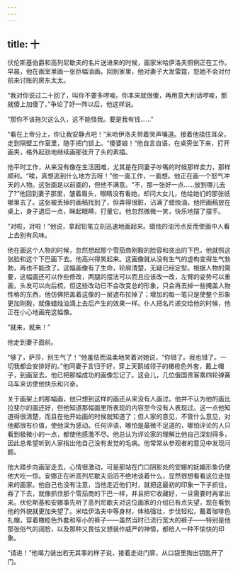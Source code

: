 ```yaml
---
---
---
```

title: 十
---




伏伦斯基伯爵和高列尼歇夫的名片送进来的时候，画家米哈伊洛夫照例正在工作。早晨，他在画室里画一张巨幅油画。回到家里，他对妻子大发雷霆，怨她不会对付前来讨账的房东太太。

“我对你说过二十回了，叫你不要多啰唆。你本来就很傻，再用意大利话啰唆，那就傻上加傻了。”争论了好一阵以后，他这样说。

“那你不该拖欠这么久，这不能怪我。要是我有钱……”

“看在上帝分上，你让我安静点吧！”米哈伊洛夫带着哭声嚷道。接着他捂住耳朵，走到隔壁工作室里，随手把门锁上。“傻婆娘！”他自言自语，在桌旁坐下来，打开画夹，格外起劲地继续画那张开了头的素描。

他平时工作，从来没有像在生活困难，尤其是在同妻子吵嘴的时候那样卖力，那样顺利。“唉，真想逃到什么地方去呀！”他一面工作，一面想。他正在画一个怒气冲天的人物。这张画是以前画的，但他不满意。“不，那一张好一点……放到哪儿去了?”他回到妻子那里，皱着眉头，眼睛没有看她，却问大女儿，他给她们的那张纸哪里去了。这张被丢掉的画稿找到了，但弄得很脏，沾满了蜡烛油。他把画稿放在桌上，身子退后一点，眯起眼睛，打量它。他忽然微微一笑，快乐地摆了摆手。

“对啦，对啦！”他说，拿起铅笔立刻迅速地画起来。蜡烛的油污点反而使画中人看上去别有风味。

他在画这个人物的时候，忽然想起那个雪茄商刚毅的脸容和突出的下巴，他就照这张脸和这个下巴画下去。他高兴得笑起来。这画像就从没有生气的虚构变得生气勃勃，再也不能改了。这幅画像有了生命，轮廓清楚，无疑已经定型。根据人物的需要，这幅画还可以作些修改，两腿的摆法可以而且应该改一改，左臂的姿势可以重画，头发可以向后梳，但这些改动已不会改变总的形象，只会再去掉一些掩盖人物性格的东西，他仿佛把盖着这像的一层遮布拉掉了；增加的每一笔只是使整个形象更加刚毅，就像蜡烛油滴上去后产生的效果一样。仆人把名片递交给他的时候，他正在小心地画完这幅像。

“就来，就来！”

他走到妻子面前。

“够了，萨莎，别生气了！”他羞怯而温柔地笑着对她说，“你错了。我也错了。一切我都会安排好的。”他同妻子言归于好，穿上天鹅绒领子的橄榄色外套，戴上帽子，到画室去。他已把那幅成功的画像忘记了。这会儿，几位俄国贵客乘四轮弹簧马车来访使他快乐和兴奋。

关于画架上的那幅画，他只想到这样的画还从来没有人画过。他并不认为他的画比拉斐尔的画还好，但他知道那幅画里所表现的内容至今没有人表现过。这一点他知道得很清楚，而且在他开始画的时候就知道了；但人家的意见，不管什么意见，对他都很有价值，使他深为感动。任何评语，哪怕是最微不足道的，哪怕评论的人只看到极微小的一点，都使他感激不尽。他总认为评论家的理解比他自己深刻得多，因此总希望听到人家指出他自己没有发觉的毛病。他常常从参观者的意见中发现问题。

他大踏步向画室走去，心情很激动，可是那站在门口阴影处的安娜的妩媚形象仍使他大吃一惊。安娜正在听高列尼歇夫滔滔不绝地谈着什么，显然很想看看这位走拢来的画家。他自己也没有注意，当他走近他们时，就把这最初的印象一下子抓住，吞了下去，就像抓住那个雪茄商的下巴一样，并且把它收藏好，一旦需要时再拿出来。伏伦斯基和安娜事先听了高列尼歇夫对这位画家的介绍已有点失望，现在看到他的外貌就更加失望了。米哈伊洛夫中等身材，体格强壮，步伐轻松，戴着咖啡色礼帽，穿着橄榄色外套和窄小的裤子——虽然当时已流行宽大的裤子——特别是他那张俗气的阔脸，以及那种又畏怯又想装作威严的神情，都给人一种不愉快的印象。

“请进！”他竭力装出若无其事的样子说，接着走进门廓，从口袋里掏出钥匙开了门。